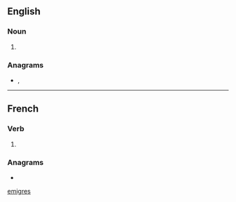 {{also|emigres|emigrés|émigres|emigrês}}

==English==

===Noun===
{{head|en|noun plural form}}

# {{plural of|émigré|lang=en}}

===Anagrams===
* {{l|en|regimes}}, {{l|en|remiges}}

[[Category:English terms spelled with É|emigres]]

----

==French==

===Verb===
{{head|fr|past participle form}}

# {{masculine plural past participle of|émigrer|lang=fr|nocat=1}}

===Anagrams===
* {{l|fr|régimes}}